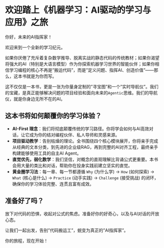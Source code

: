 # 欢迎踏上《机器学习：AI驱动的学习与应用》之旅 {.unnumbered}

你好，未来的AI指挥家！

欢迎来到一个全新的学习纪元。

如果你厌倦了充斥着复杂数学推导、脱离实战的静态代码的传统教材；如果你渴望将强大的AI（特别是大语言模型）作为你探索机器学习世界的智能伙伴；如果你相信学习编程的核心不再是"搬运代码"，而是"定义问题、指挥AI、创造价值"——那么，这本书就是为你而写。

这不仅仅是一本书，更是一张为你量身定制的"寻宝图"和一个"实时导航仪"。我们的宝藏，是真正能够解决问题的项目经验和面向未来的`Agentic`思维。我们的导航仪，就是你身边无所不在的AI。

## 这本书将如何颠覆你的学习体验？

*   **AI-First 理念**：我们将彻底颠覆传统的学习路径。你将学会如何与AI高效对话，让它成为你的结对编程伙伴、私人导师和灵感来源。
*   **项目驱动教学**：告别枯燥的理论。全书围绕四个核心模块展开，你将亲手完成从经典的文本分类，到先进的企业级RAG，再到完整的AI对齐工程，最终亲手构建能够使用工具的自主AI Agent。
*   **直觉优先，弱化数学**：我们坚信，对概念的直观理解比背诵公式更重要。本书会用大量的类比和对话，帮助你在投身实践前建立坚实的直觉。
*   **黄金圈学习法**：每一章、每一节都遵循 `Why` (为什么学) -> `How` (如何探索) -> `What` (核心是什么) -> `Practice` (动手实践) -> `Challenge` (接受挑战) 的闭环，确保你的学习体验完整、连贯且富有成效。

## 准备好了吗？

放下对代码的恐惧，收起对公式的焦虑。准备好你的好奇心，以及与AI对话的开放心态。

让我们一起出发，告别"代码搬运工"，蜕变为真正的"AI指挥家"。

你的旅程，现在开始！
